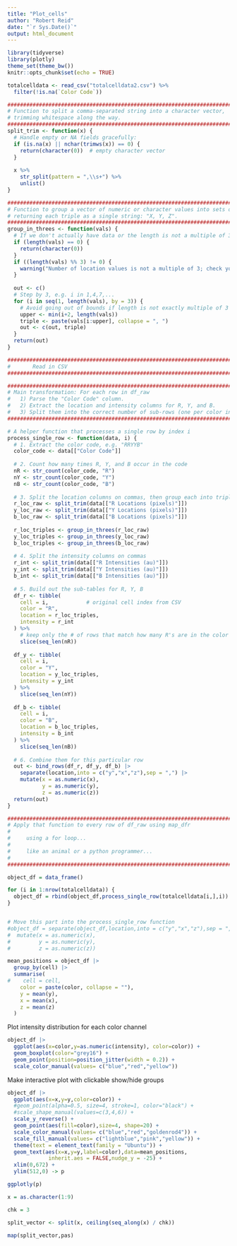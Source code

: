 ```yaml
---
title: "Plot_cells"
author: "Robert Reid"
date: "`r Sys.Date()`"
output: html_document
---
```


```r
library(tidyverse)
library(plotly)
theme_set(theme_bw())
knitr::opts_chunk$set(echo = TRUE)
```

```r
totalcelldata <- read_csv("totalcelldata2.csv") %>%
  filter(!is.na(`Color Code`))
```

```r
###############################################################################
# Function to split a comma-separated string into a character vector,
# trimming whitespace along the way.
###############################################################################
split_trim <- function(x) {
  # Handle empty or NA fields gracefully:
  if (is.na(x) || nchar(trimws(x)) == 0) {
    return(character(0))  # empty character vector
  }
  
  x %>%
    str_split(pattern = ",\\s+") %>%
    unlist()
}

###############################################################################
# Function to group a vector of numeric or character values into sets of three,
# returning each triple as a single string: "X, Y, Z".
###############################################################################
group_in_threes <- function(vals) {
  # If we don't actually have data or the length is not a multiple of 3, handle gracefully:
  if (length(vals) == 0) {
    return(character(0))
  }
  if ((length(vals) %% 3) != 0) {
    warning("Number of location values is not a multiple of 3; check your data.")
  }
  
  out <- c()
  # Step by 3, e.g. i in 1,4,7,...
  for (i in seq(1, length(vals), by = 3)) {
    # Avoid going out of bounds if length is not exactly multiple of 3
    upper <- min(i+2, length(vals))
    triple <- paste(vals[i:upper], collapse = ", ")
    out <- c(out, triple)
  }
  return(out)
}

###############################################################################
#       Read in CSV
###############################################################################

###############################################################################
# Main transformation: For each row in df_raw
#   1) Parse the "Color Code" column.
#   2) Extract the location and intensity columns for R, Y, and B.
#   3) Split them into the correct number of sub-rows (one per color instance).
###############################################################################

# A helper function that processes a single row by index i
process_single_row <- function(data, i) {
  # 1. Extract the color code, e.g. "RRYYB"
  color_code <- data[["Color Code"]]
  
  # 2. Count how many times R, Y, and B occur in the code
  nR <- str_count(color_code, "R")
  nY <- str_count(color_code, "Y")
  nB <- str_count(color_code, "B")
  
  # 3. Split the location columns on commas, then group each into triplets
  r_loc_raw <- split_trim(data[["R Locations (pixels)"]])
  y_loc_raw <- split_trim(data[["Y Locations (pixels)"]])
  b_loc_raw <- split_trim(data[["B Locations (pixels)"]])
  
  r_loc_triples <- group_in_threes(r_loc_raw)
  y_loc_triples <- group_in_threes(y_loc_raw)
  b_loc_triples <- group_in_threes(b_loc_raw)
  
  # 4. Split the intensity columns on commas
  r_int <- split_trim(data[["R Intensities (au)"]])
  y_int <- split_trim(data[["Y Intensities (au)"]])
  b_int <- split_trim(data[["B Intensities (au)"]])
  
  # 5. Build out the sub-tables for R, Y, B
  df_r <- tibble(
    cell = i,            # original cell index from CSV
    color = "R",
    location = r_loc_triples,
    intensity = r_int
  ) %>% 
    # keep only the # of rows that match how many R's are in the color code
    slice(seq_len(nR))
  
  df_y <- tibble(
    cell = i,
    color = "Y",
    location = y_loc_triples,
    intensity = y_int
  ) %>% 
    slice(seq_len(nY))
  
  df_b <- tibble(
    cell = i,
    color = "B",
    location = b_loc_triples,
    intensity = b_int
  ) %>% 
    slice(seq_len(nB))
  
  # 6. Combine them for this particular row
  out <- bind_rows(df_r, df_y, df_b) |>
    separate(location,into = c("y","x","z"),sep = ",") |>
    mutate(x = as.numeric(x),
           y = as.numeric(y),
           z = as.numeric(z))
  return(out)
}
```


```r
###############################################################################
# Apply that function to every row of df_raw using map_dfr
#
#     using a for loop...
#
#     like an animal or a python programmer...
#
###############################################################################

object_df = data_frame()

for (i in 1:nrow(totalcelldata)) {
  object_df = rbind(object_df,process_single_row(totalcelldata[i,],i))
}


# Move this part into the process_single_row function
#object_df = separate(object_df,location,into = c("y","x","z"),sep = ",") |>
#  mutate(x = as.numeric(x),
#         y = as.numeric(y),
#         z = as.numeric(z))

mean_positions = object_df |>
  group_by(cell) |>
  summarise(
#    cell = cell,
    color = paste(color, collapse = ""),
    y = mean(y),
    x = mean(x),
    z = mean(z)
  )

```

Plot intensity distribution for each color channel

```r
object_df |>
  ggplot(aes(x=color,y=as.numeric(intensity), color=color)) +
  geom_boxplot(color="grey16") +
  geom_point(position=position_jitter(width = 0.2)) +
  scale_color_manual(values= c("blue","red","yellow"))

```

Make interactive plot with clickable show/hide groups

```r
object_df |>
  ggplot(aes(x=x,y=y,color=color)) +
  #geom_point(alpha=0.5, size=4, stroke=1, color="black") +
  #scale_shape_manual(values=c(3,4,6)) +
  scale_y_reverse() +
  geom_point(aes(fill=color),size=4, shape=20) +
  scale_color_manual(values= c("blue","red","goldenrod4")) +
  scale_fill_manual(values= c("lightblue","pink","yellow")) +
  theme(text = element_text(family = "Ubuntu")) +
  geom_text(aes(x=x,y=y,label=color),data=mean_positions,
             inherit.aes = FALSE,nudge_y = -25) +
  xlim(0,672) +
  ylim(512,0) -> p

ggplotly(p)
```


```r
x = as.character(1:9)

chk = 3

split_vector <- split(x, ceiling(seq_along(x) / chk))

map(split_vector,pas)

```

